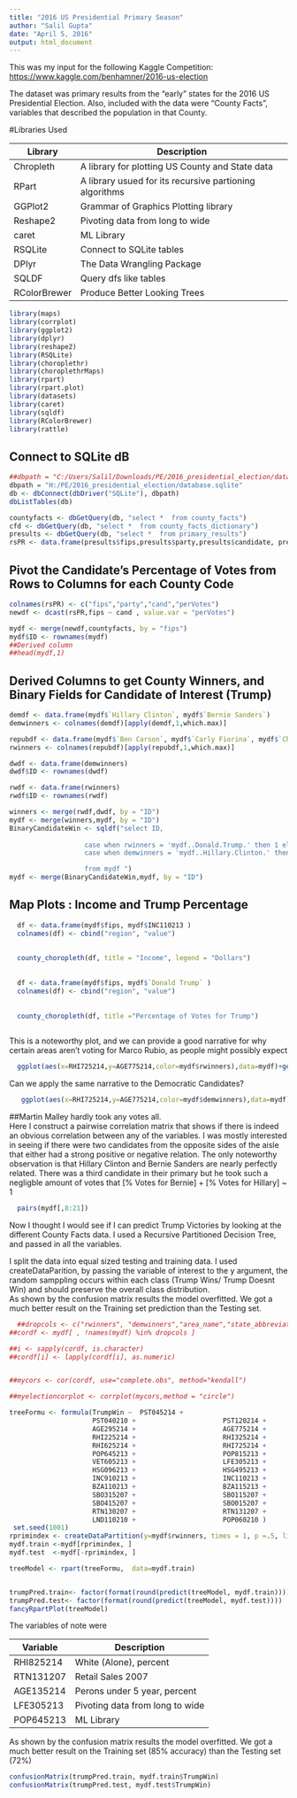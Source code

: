 ---
title: "2016 US Presidential Primary Season"
author: "Salil Gupta"
date: "April 5, 2016"
output: html_document
---

This was my input for the following Kaggle Competition: <https://www.kaggle.com/benhamner/2016-us-election>

The dataset was primary results from the "early" states for the 2016 US Presidential Election.
Also, included with the data were "County Facts", variables that described the population in that County.  

#Libraries Used

Library | Description
------------- | -------------
Chropleth | A library for plotting US County and State data
RPart | A library usued for its recursive partioning algorithms
GGPlot2 | Grammar of Graphics Plotting library
Reshape2 | Pivoting data from long to wide
caret | ML Library
RSQLite | Connect to SQLite tables
DPlyr | The Data Wrangling Package
SQLDF | Query dfs like tables
RColorBrewer | Produce Better Looking Trees






```{r eval=TRUE, message = FALSE , echo = FALSE, warning = FALSE}

library(maps)
library(corrplot)
library(ggplot2)
library(dplyr)
library(reshape2)
library(RSQLite)
library(choroplethr)
library(choroplethrMaps)
library(rpart)
library(rpart.plot)
library(datasets)
library(caret)
library(sqldf)
library(RColorBrewer)
library(rattle)
```

## Connect to SQLite dB

```{r eval=TRUE, message = FALSE , echo = TRUE, warning = FALSE}


##dbpath = "C:/Users/Salil/Downloads/PE/2016_presidential_election/database.sqlite"
dbpath = "H:/PE/2016_presidential_election/database.sqlite"
db <- dbConnect(dbDriver("SQLite"), dbpath)
dbListTables(db)

countyfacts <- dbGetQuery(db, "select *  from county_facts")
cfd <- dbGetQuery(db, "select *  from county_facts_dictionary")
presults <- dbGetQuery(db, "select *  from primary_results")
rsPR <- data.frame(presults$fips,presults$party,presults$candidate, presults$fraction_votes)
```

## Pivot the Candidate's Percentage of Votes from Rows to Columns for each County Code 
```{r eval=TRUE}
colnames(rsPR) <- c("fips","party","cand","perVotes")
newdf <- dcast(rsPR,fips ~ cand , value.var = "perVotes")

mydf <- merge(newdf,countyfacts, by = "fips")
mydf$ID <- rownames(mydf)
##Derived column 
##head(mydf,1)
```

## Derived Columns to get County Winners, and Binary Fields for Candidate of Interest (Trump)
```{r eval=TRUE}
demdf <- data.frame(mydf$`Hillary Clinton`, mydf$`Bernie Sanders`)
demwinners <- colnames(demdf)[apply(demdf,1,which.max)]

repubdf <- data.frame(mydf$`Ben Carson`, mydf$`Carly Fiorina`, mydf$`Chris Christie`, mydf$`Jeb Bush`, mydf$`John Kasich`, mydf$`Marco Rubio`, mydf$`Ted Cruz`, mydf$`Donald Trump`, mydf$`Ted Cruz`, mydf$`Mike Huckabee` ,mydf$`Rand Paul`, mydf$`Rick Santorum`)
rwinners <- colnames(repubdf)[apply(repubdf,1,which.max)]

dwdf <- data.frame(demwinners)
dwdf$ID <- rownames(dwdf)

rwdf <- data.frame(rwinners)
rwdf$ID <- rownames(rwdf)

winners <- merge(rwdf,dwdf, by = "ID")
mydf <- merge(winners,mydf, by = "ID")
BinaryCandidateWin <- sqldf("select ID, 
                   
                   case when rwinners = 'mydf..Donald.Trump.' then 1 else 0 end as TrumpWin,
                   case when demwinners = 'mydf..Hillary.Clinton.' then 1 else 0 end as HilWin

                   from mydf ")
mydf <- merge(BinaryCandidateWin,mydf, by = "ID")

```




## Map Plots :  Income and Trump Percentage 
```{r eval=TRUE, message = FALSE , echo = TRUE, warning = FALSE}

 
  df <- data.frame(mydf$fips, mydf$INC110213 )
  colnames(df) <- cbind("region", "value")
  
  
  county_choropleth(df, title = "Income", legend = "Dollars")
  
  
  df <- data.frame(mydf$fips, mydf$`Donald Trump` )
  colnames(df) <- cbind("region", "value")
  
  
  county_choropleth(df, title ="Percentage of Votes for Trump")
  
```

This is a noteworthy plot, and we can provide a good narrative for why certain areas aren't voting for Marco Rubio, as people might possibly expect

```{r eval=TRUE, message = FALSE , echo = TRUE, warning = FALSE}
  ggplot(aes(x=RHI725214,y=AGE775214,color=mydf$rwinners),data=mydf)+geom_jitter() + ggtitle("Republicans")+xlab("Percentage of Hispanics") + ylab("Percentage of People Over 65")
```

Can we apply the same narrative to the Democratic Candidates?
  
  
```{r eval=TRUE, message = FALSE , echo = TRUE, warning = FALSE}  
   ggplot(aes(x=RHI725214,y=AGE775214,color=mydf$demwinners),data=mydf)+geom_jitter() + ggtitle("Democrats") +xlab("Percentage of Hispanics") +ylab("Percentage of People Over 65")
```


##Martin Malley hardly took any votes all.  
Here I construct a pairwise correlation matrix that shows if there is indeed an obvious correlation between any of the variables.  I was mostly interested in seeing if there were two candidates from the opposite sides of the aisle that either had a strong positive or negative relation.  The only noteworthy observation is that Hillary Clinton and Bernie Sanders are nearly perfectly related. There was a third candidate in their primary but he took such a negligble amount of votes that [% Votes for Bernie] + [% Votes for Hillary] ~ 1
```{r eval=TRUE, message = FALSE , echo = TRUE, warning = FALSE}
  pairs(mydf[,8:21])
```  


Now I thought I would see if I can predict Trump Victories by looking at the different County Facts data.  I used a Recursive Partitioned Decision Tree, and passed in all the variables.   

I split the data into equal sized testing and training data.  I used createDataParition, by passing the variable of interest to the y argument, the random samppling occurs within each class (Trump Wins/ Trump Doesnt Win) and should preserve the overall class distribution.  
As shown by the confusion matrix results the model overfitted.  We got a much better result on the Training set prediction than the Testing set.
```{r eval=TRUE, message = FALSE , echo = TRUE, warning = FALSE}
   
  ##dropcols <- c("rwinners", "demwinners","area_name","state_abbreviation" )
##cordf <- mydf[ , !names(mydf) %in% dropcols ]

##i <- sapply(cordf, is.character)
##cordf[i] <- lapply(cordf[i], as.numeric)


##mycors <- cor(cordf, use="complete.obs", method="kendall") 

##myelectioncorplot <- corrplot(mycors,method = "circle")

treeFormu <- formula(TrumpWin ~  PST045214 + 
                     PST040210 +                      PST120214 +                      POP010210 +                      AGE135214 + 
                     AGE295214 +                      AGE775214 +                      SEX255214 +                      RHI125214 + 
                     RHI225214 +                      RHI325214 +                      RHI425214 +                      RHI525214 + 
                     RHI625214 +                      RHI725214 +                      RHI825214 +                      POP715213 + 
                     POP645213 +                      POP815213 +                      EDU635213 +                      EDU685213 + 
                     VET605213 +                      LFE305213 +                      HSG010214 +                      HSG445213 + 
                     HSG096213 +                      HSG495213 +                      HSD410213 +                      HSD310213 + 
                     INC910213 +                      INC110213 +                      PVY020213 +                      BZA010213 + 
                     BZA110213 +                      BZA115213 +                      NES010213 +                      SBO001207 + 
                     SBO315207 +                      SBO115207 +                      SBO215207 +                      SBO515207 + 
                     SBO415207 +                      SBO015207 +                      MAN450207 +                      WTN220207 + 
                     RTN130207 +                      RTN131207 +                      AFN120207 +                      BPS030214 + 
                     LND110210 +                      POP060210 )
 set.seed(1001)
rprimindex <- createDataPartition(y=mydf$rwinners, times = 1, p =.5, list = F)
mydf.train <-mydf[rprimindex, ]
mydf.test  <-mydf[-rprimindex, ]

treeModel <- rpart(treeFormu,  data=mydf.train)


trumpPred.train<- factor(format(round(predict(treeModel, mydf.train))))
trumpPred.test<- factor(format(round(predict(treeModel, mydf.test))))
fancyRpartPlot(treeModel)

```



The variables of note were 

Variable | Description
------------- | -------------
RHI825214 | White (Alone), percent
RTN131207 | Retail Sales 2007
AGE135214 | Perons under 5 year, percent
LFE305213 | Pivoting data from long to wide
POP645213 | ML Library


As shown by the confusion matrix results the model overfitted.  We got a much better result on the Training set (85% accuracy) than the Testing set (72%)



```{r eval=TRUE, message = FALSE , echo = TRUE, warning = FALSE}
confusionMatrix(trumpPred.train, mydf.train$TrumpWin)
confusionMatrix(trumpPred.test, mydf.test$TrumpWin)
  
```
